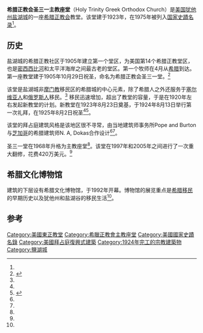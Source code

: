 {{Infobox NRHP
| name =圣三一主教座堂
| nrhp_type = 
| image = Holy Trinity Cathedral.jpg
| location= [[美国|美国]][[犹他州|犹他州]][[盐湖城|盐湖城]]279 S. 200 West
| coordinates = {{coord|40|45|47|N|111|53|57|W|display=inline,title}}
| built =1923
| architect= Pope & Burton; N.A. Dokas
| architecture= 拜占庭
| added = 1975年7月8日
| refnum=75001816<ref name="nris">{{NRISref|2008a}}</ref>
}}
'''希腊正教会圣三一主教座堂'''（Holy Trinity Greek Orthodox Church）是[[美国|美国]][[犹他州|犹他州]][[盐湖城|盐湖城]]的一座[[希腊正教会|希腊正教会]]教堂。该堂建于1923年，在1975年被列入[[国家史蹟名录|国家史蹟名录]]<ref name=nris/>。

==历史==

盐湖城的希腊正教社区于1905年建立第一个堂区，为美国第14个希腊正教堂区，也是[[密西西比河|密西西比河]]和太平洋海岸之间最古老的堂区。第一个牧师在4月从[[希腊|希腊]]到达。第一座教堂建于1905年10月29日祝圣，命名为希腊正教会圣三一堂。<ref name=GoSLC>{{cite web |url=http://gocslc.org/index.php/about/ |title=History of the Greek Orthodox Church of Greater Salt Lake City, Utah – 1900-2008 |access-date=2016-12-03 |archive-url=https://web.archive.org/web/20121117224824/http://gocslc.org/index.php/about/ |archive-date=2012-11-17 |dead-url=yes }}</ref>

该堂是盐湖城非[[摩门教|摩门教]]移民区的希腊城的中心元素，除了希腊人之外还服务于[[塞尔维亚人|塞尔维亚人]]和[[俄罗斯人|俄罗斯人]]移民。<ref name=NRHPnom/> 移民迅速增加，超出了教堂的容量，于是在1920年左右发起新教堂的计划。新教堂在1923年8月23日奠基，于1924年8月13日举行第一次礼拜，在1925年8月2日祝圣<ref name=GoSLC/><ref name=NRHPnom>{{citation |url={{NRHP url|id=75001816}} | title=Holy Trinity Greek Orthodox Church |author=Helen Zeese Papanikolas (utah state Historical Society)|year=1975 |publisher=National Park Service}}</ref>。

该堂的拜占庭建筑风格是该地区很不寻常，由当地建筑师事务所Pope and Burton与[[芝加哥|芝加哥]]的希腊建筑师N. A, Dokas合作设计<ref name=GoSLC/><ref name=NRHPnom/>。

圣三一堂在1968年升格为主教座堂<ref name=GoSLC/>。该堂在1997年和2005年之间进行了一次重大翻修，花费420万美元。<ref name=GoSLC/>

==希腊文化博物馆==
建筑的下层设有希腊文化博物馆，于1992年开幕。博物馆的展览重点是[[希腊|希腊]][[移民|移民]]的早期历史以及犹他州和盐湖谷的移民生活<ref name=GoSLC/>。

==参考==
{{reflist}}

[[Category:美國東正教堂|Category:美國東正教堂]]
[[Category:希臘正教會主教座堂|Category:希臘正教會主教座堂]]
[[Category:美國國家史蹟名錄|Category:美國國家史蹟名錄]]
[[Category:美國拜占庭復興式建築|Category:美國拜占庭復興式建築]]
[[Category:1924年完工的宗教建築物|Category:1924年完工的宗教建築物]]
[[Category:鹽湖城|Category:鹽湖城]]